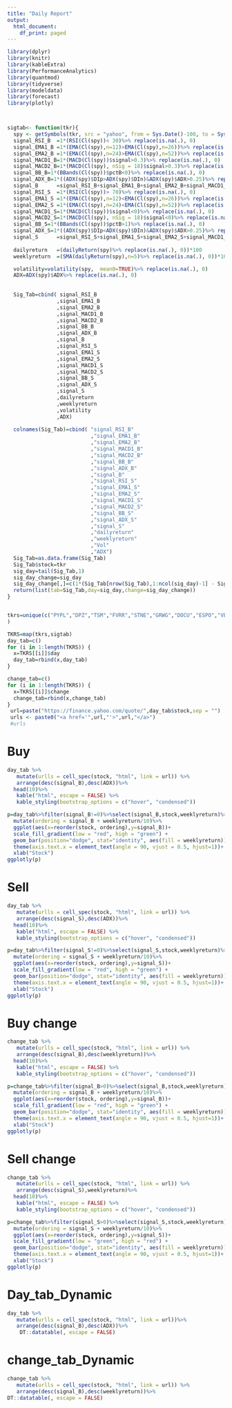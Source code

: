 ```yaml
---
title: "Daily Report"
output: 
  html_document:
    df_print: paged
---
```


```r
library(dplyr)
library(knitr)
library(kableExtra)
library(PerformanceAnalytics)
library(quantmod)
library(tidyverse)
library(modeldata)
library(forecast)
library(plotly)



sigtab<- function(tkr){
  spy <- getSymbols(tkr, src = "yahoo", from = Sys.Date()-100, to = Sys.Date(), auto.assign = FALSE)
  signal_RSI_B  =1*(RSI(Cl(spy))< 30)%>% replace(is.na(.), 0)
  signal_EMA1_B =1*(EMA(Cl(spy),n=12)>EMA(Cl(spy),n=26))%>% replace(is.na(.), 0)
  signal_EMA2_B =1*(EMA(Cl(spy),n=24)>EMA(Cl(spy),n=52))%>% replace(is.na(.), 0)
  signal_MACD1_B=1*(MACD(Cl(spy))$signal>0.3)%>% replace(is.na(.), 0)
  signal_MACD2_B=1*(MACD(Cl(spy), nSig = 18)$signal>0.3)%>% replace(is.na(.), 0)
  signal_BB_B=1*(BBands(Cl(spy))$pctB<0)%>% replace(is.na(.), 0)
  signal_ADX_B=1*((ADX(spy)$DIp>ADX(spy)$DIn)&ADX(spy)$ADX>0.25)%>% replace(is.na(.), 0)
  signal_B      =signal_RSI_B+signal_EMA1_B+signal_EMA2_B+signal_MACD1_B+signal_MACD2_B+signal_BB_B+signal_ADX_B
  signal_RSI_S  =1*(RSI(Cl(spy))> 70)%>% replace(is.na(.), 0)
  signal_EMA1_S =1*(EMA(Cl(spy),n=12)<EMA(Cl(spy),n=26))%>% replace(is.na(.), 0)
  signal_EMA2_S =1*(EMA(Cl(spy),n=24)<EMA(Cl(spy),n=52))%>% replace(is.na(.), 0)
  signal_MACD1_S=1*(MACD(Cl(spy))$signal<0)%>% replace(is.na(.), 0)
  signal_MACD2_S=1*(MACD(Cl(spy), nSig = 18)$signal<0)%>% replace(is.na(.), 0)
  signal_BB_S=1*(BBands(Cl(spy))$pctB>1)%>% replace(is.na(.), 0)
  signal_ADX_S=1*((ADX(spy)$DIp<ADX(spy)$DIn)&ADX(spy)$ADX>0.25)%>% replace(is.na(.), 0)
  signal_S      =signal_RSI_S+signal_EMA1_S+signal_EMA2_S+signal_MACD1_S+signal_MACD2_S+signal_BB_S+signal_ADX_S
  
  dailyreturn   =(dailyReturn(spy)%>% replace(is.na(.), 0))*100
  weeklyreturn  =(SMA(dailyReturn(spy),n=5)%>% replace(is.na(.), 0))*100

  volatility=volatility(spy,  mean0=TRUE)%>% replace(is.na(.), 0)
  ADX=ADX(spy)$ADX%>% replace(is.na(.), 0)
  
  
  Sig_Tab=cbind( signal_RSI_B  
                ,signal_EMA1_B 
                ,signal_EMA2_B 
                ,signal_MACD1_B
                ,signal_MACD2_B
                ,signal_BB_B
                ,signal_ADX_B
                ,signal_B      
                ,signal_RSI_S  
                ,signal_EMA1_S 
                ,signal_EMA2_S 
                ,signal_MACD1_S
                ,signal_MACD2_S
                ,signal_BB_S
                ,signal_ADX_S
                ,signal_S      
                ,dailyreturn   
                ,weeklyreturn
                ,volatility
                ,ADX)
  
  colnames(Sig_Tab)=cbind( "signal_RSI_B"
                           ,"signal_EMA1_B" 
                           ,"signal_EMA2_B" 
                           ,"signal_MACD1_B"
                           ,"signal_MACD2_B"
                           ,"signal_BB_B"
                           ,"signal_ADX_B"
                           ,"signal_B"      
                           ,"signal_RSI_S"  
                           ,"signal_EMA1_S" 
                           ,"signal_EMA2_S" 
                           ,"signal_MACD1_S"
                           ,"signal_MACD2_S"
                           ,"signal_BB_S"
                           ,"signal_ADX_S"
                           ,"signal_S"      
                           ,"dailyreturn"   
                           ,"weeklyreturn"
                           ,"Vol"
                           ,"ADX")
  Sig_Tab=as.data.frame(Sig_Tab)
  Sig_Tab$stock=tkr
  sig_day=tail(Sig_Tab,1)
  sig_day_change=sig_day
  sig_day_change[,]=c(1*(Sig_Tab[nrow(Sig_Tab),1:ncol(sig_day)-1] - Sig_Tab[nrow(Sig_Tab)-1,1:ncol(sig_day)-1]),tkr)
  return(list(tab=Sig_Tab,day=sig_day,change=sig_day_change))
}



```


```r
tkrs=unique(c("PYPL","DPZ","TSM","FVRR","STNE","GRWG","DOCU","ESPO","VEEV","OKTA","CWH","TWOU","MAXR","COST","NTSX","MA","V","LUMN","BTI","CLX","TRP.TO","RSI.TO","LSPD.TO","ATE.TO","EDGE.TO","ZEO.TO","ZRE.TO","RCI-B.TO","BTO.TO","ABX.TO","NWH-UN.TO","SJR-B.TO","IHI","XEG.TO","XMA.TO","XIN.TO","XMD.TO","XIT.TO","SU.TO","MFC.TO","TRP.TO","T.TO","BEPC.TO","KL.TO","CGL.TO","SKYY","RNW.TO","PSI","ICLN","ARKK","ETHQ.TO","RSI.TO","LSPD.TO","ATE.TO","LIFE.TO","MCHI","XCH.TO","IHF","ZEO.TO","XGD.TO","ZRE.TO","HACK","RCI-B.TO","BTO.TO","ABX.TO","NWH-UN.TO","XTR.TO","XEG.TO","XMA.TO","XIN.TO","XMD.TO","XIT.TO","BIP-UN.TO","AP-UN.TO","RTH","TAN","PBD","EMQQ","KGRN","VDY.TO","ROBO","BLDP.TO","AC.TO","DGRO","BCE.TO","ATZ.TO","ARRY","ZCH.TO","REI-UN.TO","BB.TO","GNOM","ARKG","VGRO.TO","SCHD","WCN.TO","RBA.TO","VRE.TO","XDSR.TO","BEP-UN.TO","XEQT.TO","XQQ.TO","VFV.TO","CNR.TO","XUH.TO","XUU.TO","PSI","IGV","PSJ","SOXX","IHI","IVW","XST.TO","XUT.TO","CPX.TO","HXS.TO","HXQ.TO","XHC.TO","BNS.TO","TD.TO","ENB.TO","CNQ.TO","RY.TO","CSIQ","PLTR","TGT","BMO","C","BTI","ETHQ.TO","RSI.TO","GDNP.V","LSPD.TO","ATE.TO","EDGE.TO","ZEO.TO","ZRE.TO","RCI-B.TO","BTO.TO","ABX.TO","NWH-UN.TO","SJR-B.TO","IHI","XEG.TO","XMA.TO","XIN.TO","XMD.TO","XIT.TO","SU.TO","MFC.TO","TRP.TO","T.TO","BEPC.TO","KL.TO","CGL.TO","SKYY","RNW.TO","PSI","ICLN","HEO.V","ARKK","BNS.TO","TD.TO","ENB.TO","CNQ.TO","RY.TO","CSIQ","PLTR","TGT","BMO","C","BTI","ETHQ.TO","RSI.TO","GDNP.V","LSPD.TO","ATE.TO","IPA.V","LIFE.TO","MCHI","XCH.TO","IHF","ZEO.TO","XGD.TO","ZRE.TO","HACK","RCI-B.TO","BTO.TO","ABX.TO","NWH-UN.TO","XTR.TO","XEG.TO","XMA.TO","XIN.TO","XMD.TO","XIT.TO","BIP-UN.TO","AP-UN.TO","RTH","TAN","PBD","EMQQ","KGRN","VDY.TO","ROBO","BLDP.TO","AC.TO","DGRO","BCE.TO","ATZ.TO","ARRY","ZCH.TO","REI-UN.TO","BB.TO","GNOM","ARKG","VGRO.TO","SCHD","WCN.TO","RBA.TO","VRE.TO","XDSR.TO","BEP-UN.TO","XEQT.TO","XQQ.TO","VFV.TO","CNR.TO","XUH.TO","XUU.TO","PSI","IGV","PSJ","SOXX","IHI","IVW","XST.TO","XUT.TO","CPX.TO","HXS.TO","HXQ.TO","XHC.TO")
)

TKRS=map(tkrs,sigtab)
day_tab=c()
for (i in 1:length(TKRS)) {
  x=TKRS[[i]]$day
  day_tab=rbind(x,day_tab)
}

change_tab=c()
for (i in 1:length(TKRS)) {
  x=TKRS[[i]]$change
  change_tab=rbind(x,change_tab)
}
 url=paste("https://finance.yahoo.com/quote/",day_tab$stock,sep = "")
 urls <- paste0("<a href='",url,"'>",url,"</a>")
 #urls
```

# Buy

```r
day_tab %>% 
   mutate(urlls = cell_spec(stock, "html", link = url)) %>%
   arrange(desc(signal_B),desc(ADX))%>%
  head(10)%>%
   kable("html", escape = FALSE) %>%
   kable_styling(bootstrap_options = c("hover", "condensed"))
```

```r
p=day_tab%>%filter(signal_B!=0)%>%select(signal_B,stock,weeklyreturn)%>%mutate(stock=as.factor(stock))%>%
  mutate(ordering = signal_B + weeklyreturn/10)%>%
  ggplot(aes(x=reorder(stock, ordering),y=signal_B))+
  scale_fill_gradient(low = "red", high = "green") + 
  geom_bar(position="dodge", stat="identity", aes(fill = weeklyreturn))+
  theme(axis.text.x = element_text(angle = 90, vjust = 0.5, hjust=1))+
  xlab("Stock")
ggplotly(p)

```

# Sell

```r
day_tab %>% 
   mutate(urlls = cell_spec(stock, "html", link = url)) %>%
   arrange(desc(signal_S),desc(ADX))%>%
  head(10)%>%
   kable("html", escape = FALSE) %>%
   kable_styling(bootstrap_options = c("hover", "condensed"))
```


```r
p=day_tab%>%filter(signal_S!=0)%>%select(signal_S,stock,weeklyreturn)%>%mutate(stock=as.factor(stock))%>%
  mutate(ordering = signal_S + weeklyreturn/10)%>%
  ggplot(aes(x=reorder(stock, ordering),y=signal_S))+
  scale_fill_gradient(low = "red", high = "green") + 
  geom_bar(position="dodge", stat="identity", aes(fill = weeklyreturn))+
  theme(axis.text.x = element_text(angle = 90, vjust = 0.5, hjust=1))+
  xlab("Stock")
ggplotly(p)
```

# Buy change

```r
change_tab %>% 
   mutate(urlls = cell_spec(stock, "html", link = url)) %>%
   arrange(desc(signal_B),desc(weeklyreturn))%>%
  head(10)%>%
   kable("html", escape = FALSE) %>%
   kable_styling(bootstrap_options = c("hover", "condensed"))
```

```r
p=change_tab%>%filter(signal_B>0)%>%select(signal_B,stock,weeklyreturn)%>%mutate(stock=as.factor(stock))%>%
  mutate(ordering = signal_B + weeklyreturn/10)%>%
  ggplot(aes(x=reorder(stock, ordering),y=signal_B))+
  scale_fill_gradient(low = "red", high = "green") + 
  geom_bar(position="dodge", stat="identity", aes(fill = weeklyreturn))+
  theme(axis.text.x = element_text(angle = 90, vjust = 0.5, hjust=1))+
  xlab("Stock")
ggplotly(p)

```

# Sell change

```r
change_tab %>% 
   mutate(urlls = cell_spec(stock, "html", link = url)) %>%
   arrange(desc(signal_S),weeklyreturn)%>%
  head(10)%>%
   kable("html", escape = FALSE) %>%
   kable_styling(bootstrap_options = c("hover", "condensed"))
```


```r
p=change_tab%>%filter(signal_S>0)%>%select(signal_S,stock,weeklyreturn)%>%mutate(stock=as.factor(stock))%>%
  mutate(ordering = signal_S + weeklyreturn/10)%>%
  ggplot(aes(x=reorder(stock, ordering),y=signal_S))+
  scale_fill_gradient(low = "green", high = "red") + 
  geom_bar(position="dodge", stat="identity", aes(fill = weeklyreturn))+
  theme(axis.text.x = element_text(angle = 90, vjust = 0.5, hjust=1))+
  xlab("Stock")
ggplotly(p)
```


# Day_tab_Dynamic

```r
day_tab %>% 
   mutate(urlls = cell_spec(stock, "html", link = url))%>%
   arrange(desc(signal_B),desc(ADX))%>%
    DT::datatable(, escape = FALSE)
```

# change_tab_Dynamic

```r
change_tab %>% 
   mutate(urlls = cell_spec(stock, "html", link = url)) %>%
   arrange(desc(signal_B),desc(weeklyreturn))%>%
DT::datatable(, escape = FALSE)
```


